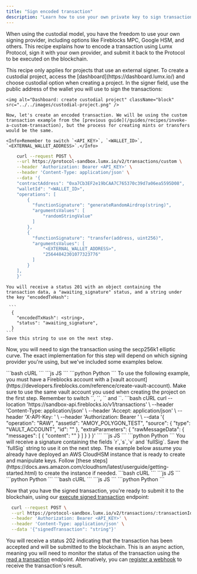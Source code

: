 ```yaml
---
title: "Sign encoded transaction"
description: "Learn how to use your own private key to sign transactions"
---
```


When using the custodial model, you have the freedom to use your own signing provider, including options like Fireblocks MPC, Google HSM, and others. This recipe explains how to encode a transaction using Lumx Protocol, sign it with your own provider, and submit it back to the Protocol to be executed on the blockchain.

<Warning>
  This recipe only applies for projects that use an external signer.
</Warning>

<Steps>
  <Step title="Create a custodial project">
    To create a custodial project, access the [dashboard](https://dashboard.lumx.io/) and choose custodial option when creating a project. In the signer field, use the public address of the wallet you will use to sign the transactions: 

    <img alt="Dashboard: create custodial project" className="block" src="../../images/custodial-project.png" />
    
  </Step>
  <Step title="Encode a transaction">

    Now, let's create an encoded transaction. We will be using the custom transaction example from the [previous guide](/guides/recipes/invoke-a-custom-transaction), but the process for creating mints or transfers would be the same.

    <Info>Remember to switch `<API_KEY>`, `<WALLET_ID>`, `<EXTERNAL_WALLET_ADDRESS>`.</Info>

<CodeGroup>

```bash cURL
    curl --request POST \
    --url https://protocol-sandbox.lumx.io/v2/transactions/custom \
    --header 'Authorization: Bearer <API_KEY>' \
    --header 'Content-Type: application/json' \
    --data '{
    "contractAddress": "0xa7Cb3EF2e19bCAA7C765370c39d7a06ea5595D08",
    "walletId": "<WALLET_ID>",
    "operations": [
        {
          "functionSignature": "generateRandomAirdrop(string)",
          "argumentsValues": [
              "randomStringValue"
          ]
        },
        {
          "functionSignature": "transfer(address, uint256)",
          "argumentsValues": [
              "<EXTERNAL_WALLET_ADDRESS>",
              "25644842301077323776"
          ]
        }
    ],
    }'
```

</CodeGroup>

    You will receive a status 201 with an object containing the transaction data, a "awaiting_signature" status, and a string under the key "encodedTxHash":
    
     ```
      {
        "encodedTxHash": <string>,
        "status": "awaiting_signature",
      }
    ```
    Save this string to use on the next step.

  </Step>
  <Step title="Sign the transaction">

  Now, you will need to sign the transaction using the secp256k1 elliptic curve. The exact implementation for this step will depend on which signing provider you're using, but we've included some examples below.

  <Tabs>
  <Tab title="Google Cloud HSM">
    <CodeGroup>
      ```bash cURL
      ```
      ```js JS
      ```
      ```python Python
      ```
    </CodeGroup>
  </Tab>
  <Tab title="Fireblocks">
    To use the following example, you must have a Fireblocks account with a [vault account](https://developers.fireblocks.com/reference/create-vault-account). Make sure to use the same vault account you used when creating the project on the first step.
    <Info>Remember to switch `<FIREBLOCKS_API_KEY>`, `<FIREBLOCKS_JWT_KEY>`, `<VAULT_ACCOUNT_ID>` and `<encodedTxHash>`.</Info>
    <CodeGroup>
      ```bash cURL
        curl --location 'https://sandbox-api.fireblocks.io/v1/transactions' \
        --header 'Content-Type: application/json' \
        --header 'Accept: application/json' \
        --header 'X-API-Key: <FIREBLOCKS_API_KEY>' \
        --header 'Authorization: Bearer <FIREBLOCKS_JWT_KEY>' \ 
        --data '{
          "operation": "RAW",
          "assetId": "AMOY_POLYGON_TEST",
          "source": {
            "type": "VAULT_ACCOUNT",
            "id": "<VAULT_ACCOUNT_ID>"
          },
          "extraParameters": {
            "rawMessageData": {
              "messages": [
                {
                  "content": "<encodedTxHash>"
                }
              ]
            }
          }
        }'
      ```
      ```js JS
      ```
      ```python Python
      ```
    </CodeGroup>
    You will receive a signature containing the fields `r`,`s`,`v` and `fullSig`. Save the `fullSig` string to use it on the next step.
  </Tab>
  <Tab title="AWS CloudHSM">
    The example below assume you already have deployed an AWS CloudHSM instance that is ready to create and manipulate keys. Follow [these steps](https://docs.aws.amazon.com/cloudhsm/latest/userguide/getting-started.html) to create the instance if needed. 
    <CodeGroup>
      ```bash cURL
      ```
      ```js JS
      ```
      ```python Python
      ```
    </CodeGroup>
  </Tab>
  <Tab title="BitGo">
    <CodeGroup>
      ```bash cURL
      ```
      ```js JS
      ```
      ```python Python
      ```
    </CodeGroup>
  </Tab>
</Tabs>

  </Step>
  <Step title="Execute the signed transaction">

  Now that you have the signed transaction, you're ready to submit it to the blockchain, using our [execute signed transaction](/api-reference/transactions/execute-signed-transaction) endpoint:

  ```bash cURL
    curl --request POST \
    --url https://protocol-sandbox.lumx.io/v2/transactions/:transactionId/execute \
    --header 'Authorization: Bearer <API_KEY>' \
    --header 'Content-Type: application/json' \
    --data '{"signedTransaction": "string"}'
```

  You will receive a status 202 indicating that the transaction has been accepted and will be submitted to the blockchain. This is an async action, meaning you will need to monitor the status of the transaction using the [read a transaction](/api-reference/transactions/read-a-transaction) endpoint. Alternatively, you can [register a webhook](/guides/recipes/register-a-webhook) to receive the transaction's result.

  </Step>
</Steps>

<Snippet file="troubleshooting.mdx" />
